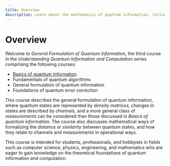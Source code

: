 ```yaml
---
title: Overview
description: Learn about the mathematics of quantum information, including density matrices, channels, measurements, and more.
---
```


# Overview

Welcome to *General Formulation of Quantum Information,* the third course in the *Understanding Quantum Information and Computation* series comprising the following courses:

- [Basics of quantum information](/learning/courses/basics-of-quantum-information/)
- Fundamentals of quantum algorithms
- General formulation of quantum information
- Foundations of quantum error correction

This course describes the general formulation of quantum information, where quantum states are represented by *density matrices,* 
changes in states are described by *channels,* and a more general class of *measurements* can be considered than those discussed in 
*Basics of quantum information.* The course also discusses mathematical ways of formalizing the *distance* or *similarity* between
quantum states, and how they relate to channels and measurements in operational ways.

This course is intended for students, professionals, and hobbyists in fields such as computer science, physics, engineering, and 
mathematics who are eager to gain knowledge on the theoretical foundations of quantum information and computation.
